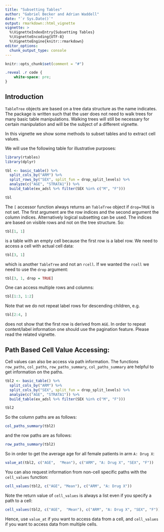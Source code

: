 ```yaml
---
title: "Subsetting Tables"
author: "Gabriel Becker and Adrian Waddell"
date: "`r Sys.Date()`"
output: rmarkdown::html_vignette
vignette: >
  %\VignetteIndexEntry{Subsetting Tables}
  %\VignetteEncoding{UTF-8}
  %\VignetteEngine{knitr::rmarkdown}
editor_options: 
  chunk_output_type: console
---
```



```r
knitr::opts_chunk$set(comment = "#")
```

```css
.reveal .r code {
    white-space: pre;
}
```

## Introduction

`TableTree` objects are based on a tree data structure as the name indicates. The package is written such that the user
does not need to walk trees for many basic table manipulations. Walking trees will still be necessary for certain
manipulation and will be the subject of a different vignette.

In this vignette we show some methods to subset tables and to extract cell values.

We will use the following table for illustrative purposes:

```r
library(rtables)
library(dplyr)

tbl <- basic_table() %>%
  split_cols_by("ARM") %>%
  split_rows_by("SEX", split_fun = drop_split_levels) %>%
  analyze(c("AGE", "STRATA1")) %>%
  build_table(ex_adsl %>% filter(SEX %in% c("M", "F")))

tbl
```


The `[` accessor function always returns an `TableTree` object if `drop=TRUE` is not set. The first argument are the row indices and the second argument the column indices. Alternatively logical subsetting can be used. The indices are based on visible rows and not on the tree structure. So:

```r
tbl[1, 1]
```

is a table with an empty cell  because the first row is a label row. We need to access a cell with actual cell data:

```r
tbl[3, 1]
```

which is another `TableTree` and not an `rcell`. If we wanted the `rcell` we need to use the `drop` argument:

```r
tbl[3, 1, drop = TRUE]
```


One can access multiple rows and columns:

```r
tbl[1:3, 1:2]
```


Note that we do not repeat label rows for descending children, e.g.

```r
tbl[2:4, ]
```

does not show that the first row is derived from `AGE`. In order to repeat content/label information one should use the pagination feature. Please read the related vignette.



## Path Based Cell Value Accessing:

Cell values can also be access via path information. The functions `row_paths`, `col_paths`, `row_paths_summary`, `col_paths_summary` are helpful to get information on the paths.


```r
tbl2 <- basic_table() %>%
  split_cols_by("ARM") %>%
  split_cols_by("SEX", split_fun = drop_split_levels) %>%
  analyze(c("AGE", "STRATA1")) %>%
  build_table(ex_adsl %>% filter(SEX %in% c("M", "F")))

tbl2
```

So the column paths are as follows:

```r
col_paths_summary(tbl2)
```

and the row paths are as follows:

```r
row_paths_summary(tbl2)
```

So in order to get the average age for all female patients in arm `A: Drug X`:

```r
value_at(tbl2, c("AGE",  "Mean"), c("ARM", "A: Drug X", "SEX", "F"))
```

You can also request information from non-cell specific paths with the `cell_values` function:

```r
cell_values(tbl2, c("AGE", "Mean"), c("ARM", "A: Drug X"))
```

Note the return value of `cell_values` is always a list even if you specify a path to a cell:

```r
cell_values(tbl2, c("AGE",  "Mean"), c("ARM", "A: Drug X", "SEX", "F"))
```

Hence, use `value_at` if you want to access data from a cell, and `cell_values` if you want to access data from multiple cells.
